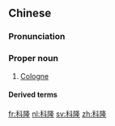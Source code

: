 ==Chinese==
{{zh-forms}}

===Pronunciation===
{{zh-pron
|m=Kēlóng
|c=fo1 lung4
|cat=pn
}}

===Proper noun===
{{zh-proper noun}}

# [[Cologne]] {{gloss|city in Germany}}

====Derived terms====
{{zh-der|科隆香水}}

{{zh-cat|Cities}}

[[fr:科隆]]
[[nl:科隆]]
[[sv:科隆]]
[[zh:科隆]]
